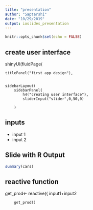 ---
title: "presentation"
author: "Saptarshi"
date: "10/29/2019"
output: ioslides_presentation
---

```{r setup, include=FALSE}
knitr::opts_chunk$set(echo = FALSE)
```

## create user interface

 shinyUI(fluidPage(

     
    titlePanel("first app design"),

     
    sidebarLayout(
        sidebarPanel(
            h4("creating user interface"),
            sliderInput("slider",0,50,0)
             
        )


## inputs

- input 1
- input 2


## Slide with R Output

```{r cars, echo = TRUE}
summary(cars)
```

## reactive function

 get_prod<- reactive({
        input1+input2
        
        get_prod()